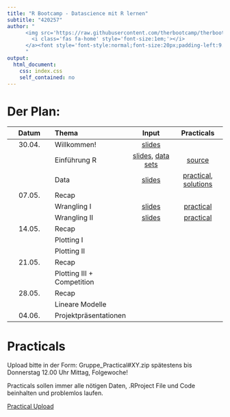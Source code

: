 ```yaml
---
title: "R Bootcamp - Datascience mit R lernen"
subtitle: "420257"
author: "
      <img src='https://raw.githubusercontent.com/therbootcamp/therbootcamp.github.io/master/_sessions/_image/by-sa.png' style= 'height:16.7px;vertical-align:baseline'/><a href='https://therbootcamp.github.io'>
        <i class='fas fa-home' style='font-size:1em;'></i>
      </a><font style='font-style:normal;font-size:20px;padding-left:9.3px'>FS 2021</font>
      "
output:
  html_document:
    css: index.css
    self_contained: no
---
```


# Der Plan: 

|Datum|Thema|Input|Practicals|
|:--:|:-|:--:|:--:|
|30.04.| Willkommen! | [slides](_sessions/Welcome/Welcome.html) | | 
|      | Einführung R | [slides](_sessions/IntroToR/IntroToR.html), [data sets](https://michaelschulte.github.io/RBootcamp_FS2021/1_Data/RBootcamp_FS2021_data.zip) | [source](_sessions/IntroToR/IntroToR_interactive.R) |
|      | Data | [slides](_sessions/Data/Data.html) | [practical](_sessions/Data/Data_practical.html), [solutions](_sessions/Data/Data_practical_solutions.html)|
|07.05.| Recap | | | 
|| Wrangling I | [slides](_sessions/Wrangling/Wrangling.html)|[practical](_sessions/Wrangling/Wrangling_practical.html) <!--[solutions](_sessions/Wrangling/Wrangling_practical_solutions.html)-->|  
|      | Wrangling II | [slides](_sessions/WranglingII/WranglingII.html) | [practical](_sessions/WranglingII/WranglingII_practical.html)<!-- [solutions](_sessions/WranglingII/WranglingII_practical_solutions.html)-->|
|14.05.| Recap | | | 
|| Plotting I | <!--[slides](_sessions/PlottingI/PlottingI.html)--> |<!-- [practical](_sessions/PlottingI/PlottingI_practicaI.html), [solutions](_sessions/PlottingI/PlottingI_practicaI_solutions.html)-->| 
|| Plotting II | <!--[slides](_sessions/PlottingII/PlottingII.html) -->|<!-- [practical](_sessions/PlottingII/PlottingII_practical.html), [solutions](_sessions/PlottingII/PlottingII_practical_solutions.html)-->|
|21.05.| Recap | | | 
|| Plotting III + Competition |<!-- [slides](_sessions/PlottingIII/PlottingIII.html)-->|<!-- [Competition](_sessions/PlottingIII/Competition.html)| |
||Intro Projekte||[Covid-Boot-Camp & Arr-PiRaten](sessions/Project/FinalProject_Medicine.html) <br> [We-R-lost & R-Pandemi](_sessions/Project/FinalProject_Clinical.html)-->||
|28.05.| Recap | | | 
|| Lineare Modelle |<!--[slides](_sessions/LinearModelsI/LinearModelsI.html)-->| <!--[practical](_sessions/LinearModelsI/LinearModelsI_practical.html), [solutions](_sessions/LinearModelsI/LinearModelsI_practical_solutions.html)| |
|| Reporting | [slides](_sessions/Reporting/Reporting.html)-->| [practical](_sessions/Reporting/Reporting_practical.html), [solutions](_sessions/Reporting/Reporting_practical_solutions.html)-->||
|04.06.| Projektpräsentationen |<!--[Next steps](_sessions/NextSteps/NextSteps.html)--> | <!--[feedback](https://forms.gle/38LagXxyH2cMHynt8)| 
|| Covid-R-Bootcamp, We-R-Lost, Arr-PiRaten, R-Pandemi -->|  | <!--- [Medicine](_sessions/FinalProject/FinalProject_Medicine.html), [Clinical](_sessions/FinalProject/FinalProject_Clinical.html)--->| |


# Practicals

Upload bitte in der Form: Gruppe_Practical#XY.zip spätestens bis Donnerstag 12.00 Uhr Mittag, Folgewoche!

Practicals sollen immer alle nötigen Daten, .RProject File und Code beinhalten und problemlos laufen.

[Practical Upload](https://www.dropbox.com/request/yKJIygRY1BZkpOj3ljMb)

<!---

|  | Day 1<br>Fundamentals| Day 2<br>Analysis| Day 3<br>Reporting| 
|:--|:-------------|:-------------|:-------------|
|0| Welcome!<br>[Folien](_sessions/Welcome/Welcome.html) | Recap I<br>[Folien](_sessions/Recap/Recap.html)| Recap II<br>[Folien](_sessions/RecapII/RecapII.html)|
|1| Intro to R<br>[Folien](_sessions/IntroToR/IntroToR.html), [source](_sessions/IntroToR/IntroToR_interactive.R) | Statistics I <br>[Folien](_sessions/StatisticsI/StatisticsI.html), [Practical](_sessions/StatisticsI/StatisticsI_Practical.html) | Plotting II <br>[Folien](_sessions/PlottingII/PlottingII.html), [Practical](_sessions/PlottingII/PlottingII.html) |
|2|  Data <br>[Folien](_sessions/Data/Data.html), [Practical](_sessions/Data/Data_Practical.html)| Statistics II<br>[Folien](_sessions/StatisticsII/Statistics.html), [Practical](_sessions/StatisticsII/Statistics_Practical.html)| Reporting<br>[Folien](_sessions/Reporting/Reporting.html), [Practical](_sessions/Reporting/Reporting_Practical.html)|
|3|   Wrangling<br>[Folien](_sessions/Wrangling/Wrangling.html), [Practical](_sessions/Wrangling/Wrangling_Practical.html) | Plotting I<br>[Folien](_sessions/PlottingI/Plotting.html), [Practical](_sessions/PlottingI/Plotting_Practical.html) |Case Studies<br>[Intro](_sessions/CaseStudies/CaseStudies.html)<br>[1: Clinical Trial](_sessions/CaseStudies/Clinical_Data_Case_Study.html)<br>[2: Finance ](_sessions/CaseStudies/Financial_Data_Case_Study.html)|
|4| |  | Next Steps<br> [Folien](_sessions/NextSteps/NextSteps.html) |
<br>



### Agenda


<p align="left"><br>
    <img border="0" alt="Feb2020Schedule" src="_sessions/Welcome/image/schedule.png" style="width:410px">
</p>
--->
